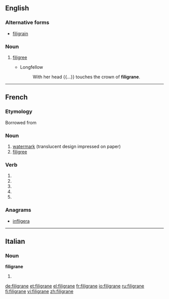 ==English==

===Alternative forms===
* [[filigrain]]

===Noun===
{{en-noun|?}}

# {{obsolete}} [[filigree]]
#* Longfellow
#*: With her head {{...}} touches the crown of '''filigrane'''.

{{Webster 1913}}

----

==French==

===Etymology===
Borrowed from {{etyl|it|fr}} {{l|it|filigrana}}

===Noun===
{{fr-noun|m}}

# [[watermark]] (translucent design impressed on paper)
# [[filigree]]

===Verb===
{{fr-verb-form}}

# {{conjugation of|filigraner||1|s|pres|ind|lang=fr}}
# {{conjugation of|filigraner||3|s|pres|ind|lang=fr}}
# {{conjugation of|filigraner||1|s|pres|sub|lang=fr}}
# {{conjugation of|filigraner||3|s|pres|sub|lang=fr}}
# {{conjugation of|filigraner||2|s|imp|lang=fr}}

===Anagrams===
* [[infligera#French|infligera]]

----

==Italian==

===Noun===
'''filigrane''' {{f}}

# {{plural of|filigrana|lang=it}}

[[de:filigrane]]
[[et:filigrane]]
[[el:filigrane]]
[[fr:filigrane]]
[[io:filigrane]]
[[ru:filigrane]]
[[fi:filigrane]]
[[vi:filigrane]]
[[zh:filigrane]]